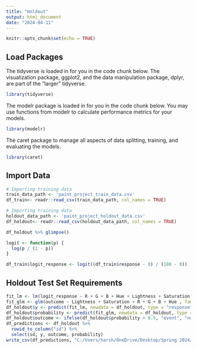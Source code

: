 ---
title: "Holdout"
output: html_document
date: "2024-04-11"
---

```{r setup, include=FALSE}
knitr::opts_chunk$set(echo = TRUE)
```

## Load Packages

The tidyverse is loaded in for you in the code chunk below. The visualization package, ggplot2, and the data manipulation package, dplyr, are part of the “larger” tidyverse.

```{r load_packages}
library(tidyverse)
```
The modelr package is loaded in for you in the code chunk below. You may use functions from modelr to calculate performance metrics for your models.

```{r load_packages1}
library(modelr)
```

The caret package to manage all aspects of data splitting, training, and evaluating the models.

```{r load_packages2}
library(caret)
```

## Import Data

```{r read_data}
# Importing training data
train_data_path <- 'paint_project_train_data.csv'
df_train<- readr::read_csv(train_data_path, col_names = TRUE)
```

```{r read_holdout_data}
# Importing training data
holdout_data_path <- 'paint_project_holdout_data.csv'
df_holdout<- readr::read_csv(holdout_data_path, col_names = TRUE)
```

```{r glimpse}
df_holdout %>% glimpse()
```
```{r LogitTransform}
logit <- function(p) {
  log(p / (1 - p))
}

df_train$logit_response <- logit((df_train$response - 0) / (100 - 0))
```

## Holdout Test Set Requirements



```{r holdout}

fit_lm <- lm(logit_response ~ R + G + B + Hue + Lightness + Saturation, data = df_train)
fit_glm <- glm(outcome ~ Lightness + Saturation + R + G + B + Hue , family = binomial, data = df_train)
df_holdout$y <- predict(fit_lm, newdata = df_holdout, type = "response")
df_holdout$probability <- predict(fit_glm, newdata = df_holdout, type = "response")
df_holdout$outcome <- ifelse(df_holdout$probability > 0.5, "event", "non_event")
df_predictions <- df_holdout %>%
  rowid_to_column("id") %>%
  select(id, y, outcome, probability)
write_csv(df_predictions, "C:/Users/harsh/OneDrive/Desktop/Spring 2024/Machine Learning/Harshitha_Venkatesh_Project_HAV41/predictions.csv")




```

